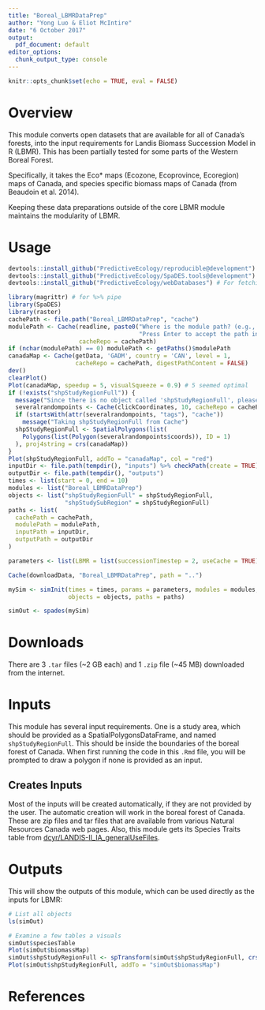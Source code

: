 ```yaml
---
title: "Boreal_LBMRDataPrep"
author: "Yong Luo & Eliot McIntire"
date: "6 October 2017"
output:
  pdf_document: default
editor_options: 
  chunk_output_type: console
---
```


```r
knitr::opts_chunk$set(echo = TRUE, eval = FALSE)
```

# Overview

This module converts open datasets that are available for all of Canada's forests, into the input requirements for Landis Biomass Succession Model in R (LBMR). 
This has been partially tested for some parts of the Western Boreal Forest. 

Specifically, it takes the Eco* maps (Ecozone, Ecoprovince, Ecoregion) maps of Canada, and species specific biomass maps of Canada (from Beaudoin et al. 2014).

Keeping these data preparations outside of the core LBMR module maintains the modularity of LBMR.

# Usage

```r
devtools::install_github("PredictiveEcology/reproducible@development") # require bugfix for one step
devtools::install_github("PredictiveEcology/SpaDES.tools@development") # prepInputs with alsoExtract argument
devtools::install_github("PredictiveEcology/webDatabases") # For fetching KNN layers from PFC repo
```

```r
library(magrittr) # for %>% pipe
library(SpaDES)
library(raster)
cachePath <- file.path("Boreal_LBMRDataPrep", "cache")
modulePath <- Cache(readline, paste0("Where is the module path? (e.g., ~/module, with no quotes).\n",
                                     "Press Enter to accept the path in getPaths()$modulePath: "),
                    cacheRepo = cachePath)
if (nchar(modulePath) == 0) modulePath <- getPaths()$modulePath
canadaMap <- Cache(getData, 'GADM', country = 'CAN', level = 1,
                   cacheRepo = cachePath, digestPathContent = FALSE) 
dev()
clearPlot()
Plot(canadaMap, speedup = 5, visualSqueeze = 0.9) # 5 seemed optimal
if (!exists("shpStudyRegionFull")) {
  message("Since there is no object called 'shpStudyRegionFull', please draw a study area with 10 points")
  severalrandompoints <- Cache(clickCoordinates, 10, cacheRepo = cachePath)
  if (startsWith(attr(severalrandompoints, "tags"), "cache"))
    message("Taking shpStudyRegionFull from Cache")
  shpStudyRegionFull <- SpatialPolygons(list(
    Polygons(list(Polygon(severalrandompoints$coords)), ID = 1)
  ), proj4string = crs(canadaMap))
}
Plot(shpStudyRegionFull, addTo = "canadaMap", col = "red")
inputDir <- file.path(tempdir(), "inputs") %>% checkPath(create = TRUE)
outputDir <- file.path(tempdir(), "outputs")
times <- list(start = 0, end = 10)
modules <- list("Boreal_LBMRDataPrep")
objects <- list("shpStudyRegionFull" = shpStudyRegionFull,
                "shpStudySubRegion" = shpStudyRegionFull)
paths <- list(
  cachePath = cachePath,
  modulePath = modulePath,
  inputPath = inputDir,
  outputPath = outputDir
)

parameters <- list(LBMR = list(successionTimestep = 2, useCache = TRUE))

Cache(downloadData, "Boreal_LBMRDataPrep", path = "..")

mySim <- simInit(times = times, params = parameters, modules = modules,
                 objects = objects, paths = paths)

simOut <- spades(mySim)
```

# Downloads

There are 3 `.tar` files (~2 GB each) and 1 `.zip` file (~45 MB) downloaded from the internet.

# Inputs

This module has several input requirements. 
One is a study area, which should be provided as a SpatialPolygonsDataFrame, and named `shpStudyRegionFull`. This should be inside the boundaries of the boreal forest of Canada. 
When first running the code in this `.Rmd` file, you will be prompted to draw a polygon if none is provided as an input.

## Creates Inputs

Most of the inputs will be created automatically, if they are not provided by the user. 
The automatic creation will work in the boreal forest of Canada.
These are zip files and tar files that are available from various Natural Resources Canada web pages. 
Also, this module gets its Species Traits table from [dcyr/LANDIS-II_IA_generalUseFiles](https://github.com/dcyr/LANDIS-II_IA_generalUseFiles).

# Outputs

This will show the outputs of this module, which can be used directly as the inputs for LBMR:

```r
# List all objects
ls(simOut)

# Examine a few tables a visuals
simOut$speciesTable
Plot(simOut$biomassMap)
simOut$shpStudyRegionFull <- spTransform(simOut$shpStudyRegionFull, crs(simOut$biomassMap))
Plot(simOut$shpStudyRegionFull, addTo = "simOut$biomassMap")
```

# References

<!-- automatically generated; see https://rmarkdown.rstudio.com/authoring_bibliographies_and_citations.html -->
